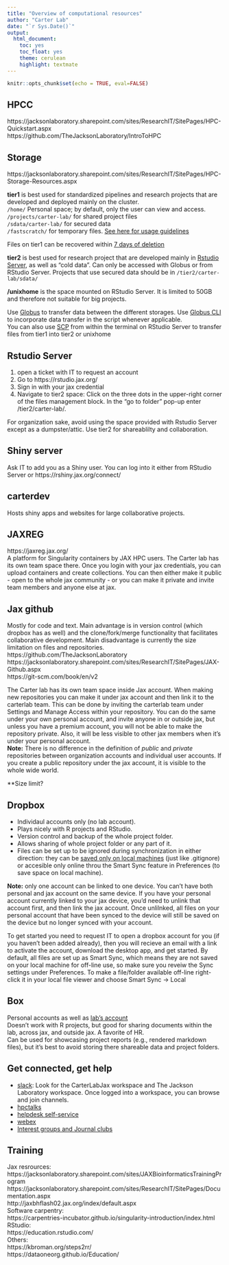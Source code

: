 ```yaml
---
title: "Overview of computational resources"
author: "Carter Lab"
date: "`r Sys.Date()`"
output:
  html_document:
    toc: yes
    toc_float: yes
    theme: cerulean
    highlight: textmate
---
```


```r
knitr::opts_chunk$set(echo = TRUE, eval=FALSE)
```

## HPCC
https://jacksonlaboratory.sharepoint.com/sites/ResearchIT/SitePages/HPC-Quickstart.aspx  
https://github.com/TheJacksonLaboratory/IntroToHPC  

## Storage
https://jacksonlaboratory.sharepoint.com/sites/ResearchIT/SitePages/HPC-Storage-Resources.aspx   

**tier1** is best used for standardized pipelines and research projects that are developed and deployed mainly on the cluster.  
```/home/``` Personal space; by default, only the user can view and access.  
```/projects/carter-lab/``` for shared project files  
```/sdata/carter-lab/``` for secured data  
```/fastscratch/``` for temporary files. [See here for usage guidelines](https://jacksonlaboratory.sharepoint.com/sites/ResearchIT/SitePages/Fastscratch-Guidelines-and-Usage.aspx)

Files on tier1 can be recovered within [7 days of deletion](https://jacksonlaboratory.sharepoint.com/sites/ResearchIT/SitePages/Recovering-Data-from-the-.snapshot-Directory.aspx)  

**tier2** is best used for research project that are developed mainly in [Rstudio Server], as well as "cold data". Can only be accessed with Globus or from RStudio Server. Projects that use secured data should be in ```/tier2/carter-lab/sdata/```

**/unixhome** is the space mounted on RStudio Server. It is limited to 50GB and therefore not suitable for big projects.

Use [Globus](https://jacksonlaboratory.sharepoint.com/sites/ResearchIT/SitePages/Globus-Data-Transfers.aspx) to transfer data between the different storages. Use [Globus CLI](https://docs.globus.org/cli/quickstart/) to incorporate data transfer in the script whenever applicable.  
You can also use [SCP](https://haydenjames.io/linux-securely-copy-files-using-scp/) from within the terminal on RStudio Server to transfer files from tier1 into tier2 or unixhome 

## Rstudio Server

1. open a ticket with IT to request an account
2. Go to https://rstudio.jax.org/  
2. Sign in with your jax credential  
3. Navigate to tier2 space: Click on the three dots in the upper-right corner of the files   management block. In the "go to folder" pop-up enter /tier2/carter-lab/.  

For organization sake, avoid using the space provided with Rstudio Server except as a dumpster/attic. Use tier2 for shareablilty and collaboration.

## Shiny server
Ask IT to add you as a Shiny user. You can log into it either from RStudio Server or https://rshiny.jax.org/connect/

## carterdev
Hosts shiny apps and websites for large collaborative projects.

## JAXREG
https://jaxreg.jax.org/  
A platform for Singularity containers by JAX HPC users. The Carter lab has its own team space there. Once you login with your jax credentials, you can upload containers and create collections. You can then either make it public - open to the whole jax community - or you can make it private and invite team members and anyone else at jax.

## Jax github
Mostly for code and text. Main advantage is in version control (which dropbox has as well) and the clone/fork/merge functionality that facilitates collaborative development. Main disadvantage is currently the size limitation on files and repositories.    
https://github.com/TheJacksonLaboratory  
https://jacksonlaboratory.sharepoint.com/sites/ResearchIT/SitePages/JAX-Github.aspx  
https://git-scm.com/book/en/v2  

The Carter lab has its own team space inside Jax account. When making new repositories you can make it under jax account and then link it to the carterlab team. This can be done by inviting the carterlab team under Settings and Manage Access within your repository. You can do the same under your own personal account, and invite anyone in or outside jax, but unless you have a premium account, you will not be able to make the repository private. Also, it will be less visible to other jax members when it's under your personal account.  
**Note:** There is no difference in the definition of *public* and *private* repositories between organization accounts and individual user accounts. If you create a public repository under the jax account, it is visible to the whole wide world.   


**Size limit?

## Dropbox 

* Individaul accounts only (no lab account).  
* Plays nicely with R projects and RStudio.  
* Version control and backup of the whole project folder.  
* Allows sharing of whole project folder or any part of it.  
* Files can be set up to be ignored during synchronization in either direction: they can be [saved only on local machines](https://help.dropbox.com/files-folders/restore-delete/ignored-files) (just like .gitignore) or accesible only online throu the Smart Sync feature in Preferences (to save space on local machine).   

**Note:** only one account can be linked to one device. You can't have both personal and jax account on the same device. If you have your personal account currently linked to your jax device, you'd need to unlink that account first, and then link the jax account. Once unlilnked, all files on your personal account that have been synced to the device will still be saved on the device but no longer synced with your account.  

To get started you need to request IT to open a dropbox account for you (if you haven't been added already), then you will recieve an email with a link to activate the account, download the desktop app, and get started. By default, all files are set up as Smart Sync, which means they are not saved on your local machine for off-line use, so make sure you reveiw the Sync settings under Preferences. To make a file/folder available off-line right-click it in your local file viewer and choose Smart Sync -> Local

## Box
Personal accounts as well as [lab's account](https://thejacksonlaboratory.ent.box.com/folder/49919058619)  
Doesn't work with R projects, but good for sharing documents within the lab, across jax, and outside jax. A favorite of HR.  
Can be used for showcasing project reports (e.g., rendered markdown files), but it's best to avoid storing there shareable data and project folders.  

## Get connected, get help

* [slack](https://jacksonlaboratory.sharepoint.com/sites/IT/SitePages/How-to-use-Slack.aspx): Look for the CarterLabJax workspace and The Jackson Laboratory workspace. Once logged into a workspace, you can browse and join channels.  
* [hpctalks](https://hpctalk.jax.org/)
* [helpdesk self-service](https://jax.service-now.com/jax)
* [webex](https://jacksonlaboratory.sharepoint.com/sites/IT/SitePages/Webex-Meetings-Introduction.aspx)
* [Interest groups and Journal clubs](https://jacksonlaboratory.sharepoint.com/:x:/r/sites/ResearchResources/_layouts/15/Doc.aspx?sourcedoc=%7B3C15F833-3032-4560-831B-D6F02A6E6757%7D&file=Interest%20Groups%20and%20Journal%20Clubs%2009.2020.xlsx&action=default&mobileredirect=true&DefaultItemOpen=1)

## Training
Jax resrources:  
https://jacksonlaboratory.sharepoint.com/sites/JAXBioinformaticsTrainingProgram  
https://jacksonlaboratory.sharepoint.com/sites/ResearchIT/SitePages/Documentation.aspx  
http://jaxbhflash02.jax.org/index/default.aspx   
Software carpentry:   
https://carpentries-incubator.github.io/singularity-introduction/index.html   
RStudio:  
https://education.rstudio.com/  
Others:  
https://kbroman.org/steps2rr/  
https://dataoneorg.github.io/Education/
